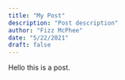 ```yaml
---
title: "My Post"
description: "Post description"
author: "Fizz McPhee"
date: "5/22/2021"
draft: false
---
```


Hello this is a post.
